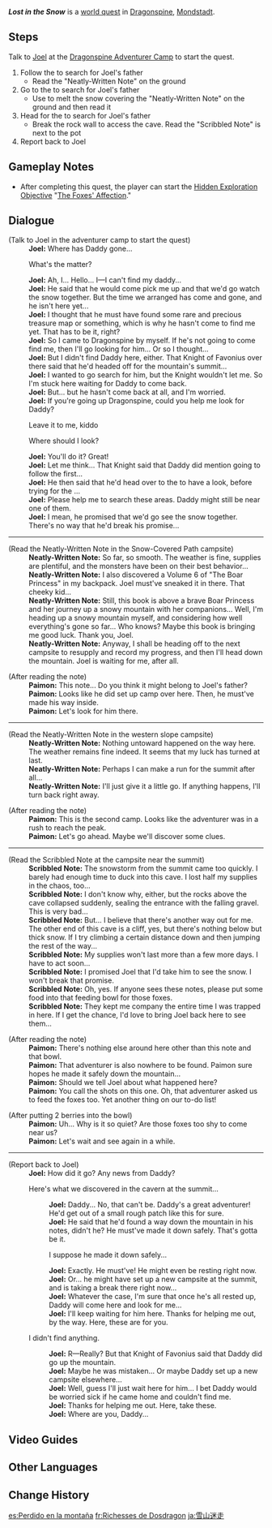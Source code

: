 {{Quest Infobox
|image         = World Quest Lost in the Snow.png
|id            = 70123; 40043
|type          = World
|region        = Mondstadt
|area          = Dragonspine
|subarea       = Snow-Covered Path
|requirement   = 
|startLocation = [[Dragonspine Adventurer Camp]], [[Dragonspine]]
|next          = Snowy Silhouette: Hope
|rewards       = Adventure EXP*300;Primogem*40;Hero's Wit*2;Mystic Enhancement Ore*4;Mora*30,000
|rep           = Mondstadt
|repAmt        = 20
|repOrder      = 80
|characters    = Joel; Paimon; Traveler
}}
'''''Lost in the Snow''''' is a [[world quest]] in [[Dragonspine]], [[Mondstadt]].

==Steps==
Talk to [[Joel]] at the [[Dragonspine Adventurer Camp]] to start the quest.
# Follow the {{Color|buzzword|Snow-Covered Path}} to search for Joel's father
#* Read the "Neatly-Written Note" on the ground
# Go to the {{Color|buzzword|western slope of the mountain}} to search for Joel's father
#* Use {{Pyro}} to melt the snow covering the "Neatly-Written Note" on the ground and then read it
# Head for the {{Color|buzzword|summit}} to search for Joel's father
#* Break the rock wall to access the cave. Read the "Scribbled Note" is next to the pot
# Report back to Joel

==Gameplay Notes==
* After completing this quest, the player can start the [[Hidden Exploration Objective]] "[[The Foxes' Affection]]."

==Dialogue==
{{Quest Description|[[Joel]] asks you to ahead into the mountain to look for his father, who has yet to return from an adventure of his own...}}
{{Dialogue Start}}
;(Talk to Joel in the adventurer camp to start the quest)
:'''Joel:''' Where has Daddy gone...
:{{DIcon}} What's the matter?
:'''Joel:''' Ah, I... Hello... I&mdash;I can't find my daddy...
:'''Joel:''' He said that he would come pick me up and that we'd go watch the snow together. But the time we arranged has come and gone, and he isn't here yet...
:'''Joel:''' I thought that he must have found some rare and precious treasure map or something, which is why he hasn't come to find me yet. That has to be it, right?
:'''Joel:''' So I came to Dragonspine by myself. If he's not going to come find me, then I'll go looking for him... Or so I thought...
:'''Joel:''' But I didn't find Daddy here, either. That Knight of Favonius over there said that he'd headed off for the mountain's summit...
:'''Joel:''' I wanted to go search for him, but the Knight wouldn't let me. So I'm stuck here waiting for Daddy to come back.
:'''Joel:''' But... but he hasn't come back at all, and I'm worried.
:'''Joel:''' If you're going up Dragonspine, could you help me look for Daddy?
:{{DIcon}} Leave it to me, kiddo
:{{DIcon}} Where should I look?
:'''Joel:''' You'll do it? Great!
:'''Joel:''' Let me think... That Knight said that Daddy did mention going to follow the {{Color|buzzword|Snow-Covered Path upwards}} first...
:'''Joel:''' He then said that he'd head over to the {{Color|buzzword|Outskirts of the Entombed City}} to have a look, before trying for the {{Color|buzzword|mountain's summit}}...
:'''Joel:''' Please help me to search these areas. Daddy might still be near one of them.
:'''Joel:''' I mean, he promised that we'd go see the snow together. There's no way that he'd break his promise...
----
;(Read the Neatly-Written Note in the Snow-Covered Path campsite)
:'''Neatly-Written Note:''' So far, so smooth. The weather is fine, supplies are plentiful, and the monsters have been on their best behavior...
:'''Neatly-Written Note:''' I also discovered a Volume 6 of "The Boar Princess" in my backpack. Joel must've sneaked it in there. That cheeky kid...
:'''Neatly-Written Note:''' Still, this book is above a brave Boar Princess and her journey up a snowy mountain with her companions... Well, I'm heading up a snowy mountain myself, and considering how well everything's gone so far... Who knows? Maybe this book is bringing me good luck. Thank you, Joel.
:'''Neatly-Written Note:''' Anyway, I shall be heading off to the next campsite to resupply and record my progress, and then I'll head down the mountain. Joel is waiting for me, after all.

;(After reading the note)
:'''Paimon:''' This note... Do you think it might belong to Joel's father?
:'''Paimon:''' Looks like he did set up camp over here. Then, he must've made his way inside.
:'''Paimon:''' Let's look for him there.
----
;(Read the Neatly-Written Note in the western slope campsite)
:'''Neatly-Written Note:''' Nothing untoward happened on the way here. The weather remains fine indeed. It seems that my luck has turned at last.
:'''Neatly-Written Note:''' Perhaps I can make a run for the summit after all...
:'''Neatly-Written Note:''' I'll just give it a little go. If anything happens, I'll turn back right away.

;(After reading the note)
:'''Paimon:''' This is the second camp. Looks like the adventurer was in a rush to reach the peak.
:'''Paimon:''' Let's go ahead. Maybe we'll discover some clues.
----
;(Read the Scribbled Note at the campsite near the summit)
:'''Scribbled Note:''' The snowstorm from the summit came too quickly. I barely had enough time to duck into this cave. I lost half my supplies in the chaos, too...
:'''Scribbled Note:''' I don't know why, either, but the rocks above the cave collapsed suddenly, sealing the entrance with the falling gravel. This is very bad...
:'''Scribbled Note:''' But... I believe that there's another way out for me. The other end of this cave is a cliff, yes, but there's nothing below but thick snow. If I try climbing a certain distance down and then jumping the rest of the way...
:'''Scribbled Note:''' My supplies won't last more than a few more days. I have to act soon...
:'''Scribbled Note:''' I promised Joel that I'd take him to see the snow. I won't break that promise.
:'''Scribbled Note:''' Oh, yes. If anyone sees these notes, please put some food into that feeding bowl for those foxes.
:'''Scribbled Note:''' They kept me company the entire time I was trapped in here. If I get the chance, I'd love to bring Joel back here to see them...

;(After reading the note)
:'''Paimon:''' There's nothing else around here other than this note and that bowl.
:'''Paimon:''' That adventurer is also nowhere to be found. Paimon sure hopes he made it safely down the mountain...
:'''Paimon:''' Should we tell Joel about what happened here?
:'''Paimon:''' You call the shots on this one. Oh, that adventurer asked us to feed the foxes too. Yet another thing on our to-do list!

;(After putting 2 berries into the bowl)
:'''Paimon:''' Uh... Why is it so quiet? Are those foxes too shy to come near us?
:'''Paimon:''' Let's wait and see again in a while.

----
;(Report back to Joel)
:'''Joel:''' How did it go? Any news from Daddy?
:{{DIcon}} Here's what we discovered in the cavern at the summit...
::'''Joel:''' Daddy... No, that can't be. Daddy's a great adventurer! He'd get out of a small rough patch like this for sure.
::'''Joel:''' He said that he'd found a way down the mountain in his notes, didn't he? He must've made it down safely. That's gotta be it.
::{{DIcon}} I suppose he made it down safely...
::'''Joel:''' Exactly. He must've! He might even be resting right now.
::'''Joel:''' Or... he might have set up a new campsite at the summit, and is taking a break there right now...
::'''Joel:''' Whatever the case, I'm sure that once he's all rested up, Daddy will come here and look for me...
::'''Joel:''' I'll keep waiting for him here. Thanks for helping me out, by the way. Here, these are for you.
:{{DIcon}} I didn't find anything.
::'''Joel:''' R&mdash;Really? But that Knight of Favonius said that Daddy did go up the mountain.
::'''Joel:''' Maybe he was mistaken... Or maybe Daddy set up a new campsite elsewhere...
::'''Joel:''' Well, guess I'll just wait here for him... I bet Daddy would be worried sick if he came home and couldn't find me.
::'''Joel:''' Thanks for helping me out. Here, take these.
::'''Joel:''' Where are you, Daddy...
{{Dialogue End}}

==Video Guides==
{{EVT
|video1   = https://youtu.be/0hloqNkS4pA
|caption1 = Quest Guide

|video2   = jpr8IYXaonM
|caption2 = Quest + Feeding Foxes
}}

==Other Languages==
{{Other Languages
|en      = Lost in the Snow
|zhs     = 雪山迷踪
|zhs_rm  = Xuěshān Mí Zōng
|zht     = 雪山迷蹤
|zht_rm  = Xuěshān Mí Zōng
|zh_tl   = Lost in the Snow Mountain
|ja      = 雪山迷走
|ja_rm   = Yukiyama Meirou
|ja_tl   = Straying in Snowy Mountain
|ko      = 설산에서 길을 잃다
|ko_rm   = Seolsan-eseo Gil-eul Ilta
|ko_tl   = Lost in the Snow Mountain
|es      = Perdido en la montaña
|es_tl   = Lost in the Mountain
|fr      = Richesses de Dosdragon
|fr_tl   = Richness of Dragonspine
|ru      = Заблудший в снегах
|ru_tl   = Lost in Snow
|th      = หลงทางบนภูเขาหิมะ
|th_rm   = 
|th_tl   = 
|vi      = Lạc Trong Núi Tuyết
|vi_tl   = Lost in the Snow Mountain
|de      = Verloren im Schnee
|de_tl   = Lost in the Snow
|id      = Tersesat di Gunung Salju
|id_tl   = Lost in the Snowy Mountain
|pt      = Perdidos na Neve
|pt_tl   = Lost in the Snow
|tr      = Karlarda Kaybolmuş
|tr_tl   = 
|it      = Sperduti tra le montagne
|it_tl   = 
}}

==Change History==
{{Change History|1.2}}

[[es:Perdido en la montaña]]
[[fr:Richesses de Dosdragon]]
[[ja:雪山迷走]]